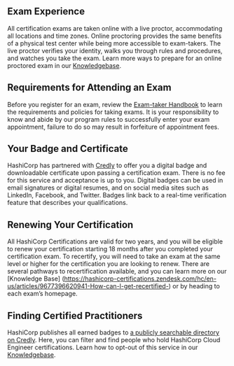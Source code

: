 <!-- Each "## Heading Two" section in this document will be used to populate an FAQ item -->

## Exam Experience

All certification exams are taken online with a live proctor, accommodating all locations and time zones. Online proctoring provides the same benefits of a physical test center while being more accessible to exam-takers. The live proctor verifies your identity, walks you through rules and procedures, and watches you take the exam. Learn more ways to prepare for an online proctored exam in our [Knowledgebase](https://hashicorp-certifications.zendesk.com/hc/en-us/sections/360009756751-Taking-Your-Exam).

## Requirements for Attending an Exam

Before you register for an exam, review the [Exam-taker Handbook](https://hashicorp-certifications.zendesk.com/hc/en-us/articles/360048211571) to learn the requirements and policies for taking exams. It is your responsibility to know and abide by our program rules to successfully enter your exam appointment, failure to do so may result in forfeiture of appointment fees.

## Your Badge and Certificate

HashiCorp has partnered with [Credly](https://www.credly.com/organizations/hashicorp/badges) to offer you a digital badge and downloadable certificate upon passing a certification exam. There is no fee for this service and acceptance is up to you. Digital badges can be used in email signatures or digital resumes, and on social media sites such as LinkedIn, Facebook, and Twitter. Badges link back to a real-time verification feature that describes your qualifications.

## Renewing Your Certification

All HashiCorp Certifications are valid for two years, and you will be eligible to renew your certification starting 18 months after you completed your certification exam. To recertify, you will need to take an exam at the same level or higher for the certification you are looking to renew. There are several pathways to recertification available, and you can learn more on our [Knowledge Base] (https://hashicorp-certifications.zendesk.com/hc/en-us/articles/9677396620941-How-can-I-get-recertified-) or by heading to each exam’s homepage.

## Finding Certified Practitioners

HashiCorp publishes all earned badges to [a publicly searchable directory on Credly](https://www.credly.com/organizations/hashicorp/directory). Here, you can filter and find people who hold HashiCorp Cloud Engineer certifications. Learn how to opt-out of this service in our [Knowledgebase](https://hashicorp-certifications.zendesk.com/hc/en-us/articles/5811382524429-Public-Credential-Directory).


